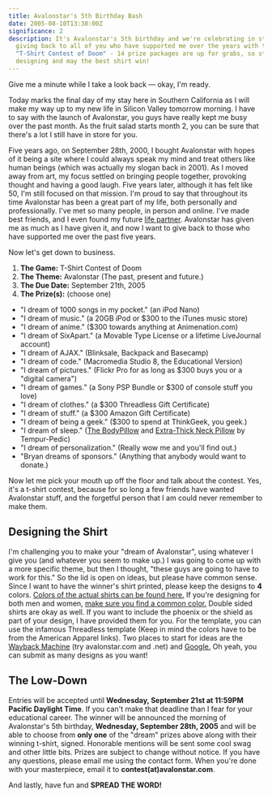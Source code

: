 ```yaml
---
title: Avalonstar's 5th Birthday Bash
date: 2005-08-10T13:30:00Z
significance: 2
description: It's Avalonstar's 5th birthday and we're celebrating in style! I'm
  giving back to all of you who have supported me over the years with the
  "T-Shirt Contest of Doom" - 14 prize packages are up for grabs, so start
  designing and may the best shirt win!
---
```


Give me a minute while I take a look back — okay, I'm ready.

Today marks the final day of my stay here in Southern California as I will make my way up to my new life in Silicon Valley tomorrow morning. I have to say with the launch of Avalonstar, you guys have really kept me busy over the past month. As the fruit salad starts month 2, you can be sure that there's a lot I still have in store for you.

Five years ago, on September 28th, 2000, I bought Avalonstar with hopes of it being a site where I could always speak my mind and treat others like human beings (which was actually my slogan back in 2001). As I moved away from art, my focus settled on bringing people together, provoking thought and having a good laugh. Five years later, although it has felt like 50, I'm still focused on that mission. I'm proud to say that throughout its time Avalonstar has been a great part of my life, both personally and professionally. I've met so many people, in person and online. I've made best friends, and I even found my future <a href="http://www.livejournal.com/users/moon_of_ice" rel="sweetheart">life partner</a>. Avalonstar has given me as much as I have given it, and now I want to give back to those who have supported me over the past five years.

Now let's get down to business.

1.  **The Game:** T-Shirt Contest of Doom
2.  **The Theme:** Avalonstar (The past, present and future.)
3.  **The Due Date:** September 21th, 2005
4.  **The Prize(s):** (choose one)
*   "I dream of 1000 songs in my pocket." (an iPod Nano)
*   "I dream of music." (a 20GB iPod or $300 to the iTunes music store)
*   "I dream of anime." ($300 towards anything at Animenation.com)
*   "I dream of SixApart." (a Movable Type License or a lifetime LiveJournal account)
*   "I dream of AJAX." (Blinksale, Backpack and Basecamp)
*   "I dream of code." (Macromedia Studio 8, the Educational Version)
*   "I dream of pictures." (Flickr Pro for as long as $300 buys you or a "digital camera")
*   "I dream of games." (a Sony PSP Bundle or $300 of console stuff you love)
*   "I dream of clothes." (a $300 Threadless Gift Certificate)
*   "I dream of stuff." (a $300 Amazon Gift Certificate)
*   "I dream of being a geek." ($300 to spend at ThinkGeek, you geek.)
*   "I dream of sleep." ([The BodyPillow][1] and [Extra-Thick Neck Pillow][2] by Tempur-Pedic)
*   "I dream of personalization." (Really wow me and you'll find out.)
*   "Bryan dreams of sponsors." (Anything that anybody would want to donate.)

Now let me pick your mouth up off the floor and talk about the contest. Yes, it's a t-shirt contest, because for so long a few friends have wanted Avalonstar stuff, and the forgetful person that I am could never remember to make them.

## Designing the Shirt

I'm challenging you to make your "dream of Avalonstar", using whatever I give you (and whatever you seem to make up.) I was going to come up with a more specific theme, but then I thought, "these guys are going to have to work for this." So the lid is open on ideas, but please have common sense. Since I want to have the winner's shirt printed, please keep the designs to **4** colors. [Colors of the actual shirts can be found here.][3] If you're designing for both men and women, [make sure you find a common color.][4] Double sided shirts are okay as well. If you want to include the phoenix or the shield as part of your design, I have provided them for you. For the template, you can use the infamous Threadless template (Keep in mind the colors have to be from the American Apparel links). Two places to start for ideas are the [Wayback Machine][5] (try avalonstar.com and .net) and [Google.][6] Oh yeah, you can submit as many designs as you want!

## The Low-Down

Entries will be accepted until **Wednesday, September 21st at 11:59PM Pacific Daylight Time**. If you can't make that deadline than I fear for your educational career. The winner will be announced the morning of Avalonstar's 5th birthday, **Wednesday, September 28th, 2005** and will be able to choose from **only one** of the "dream" prizes above along with their winning t-shirt, signed. Honorable mentions will be sent some cool swag and other little bits. Prizes are subject to change without notice. If you have any questions, please email me using the contact form. When you're done with your masterpiece, email it to **contest(at)avalonstar.com**.

And lastly, have fun and **SPREAD THE WORD!**

[1]: http://www.brookstone.com/shop/product.asp?product_code=458588&search_type=search&search_words=pillow&prodtemp=t1&cm_re=Result*R3C2*T
[2]: http://www.brookstone.com/shop/ensemble.asp?ensemble_code=TP_PILLOW&search_type=search&search_words=pillow&prodtemp=E&cm_re=Result*R1C1*T#
[3]: http://www.americanapparelstore.com/2001.html
[4]: http://www.americanapparelstore.com/4305.html
[5]: http://www.archive.org/
[6]: http://www.google.com/
